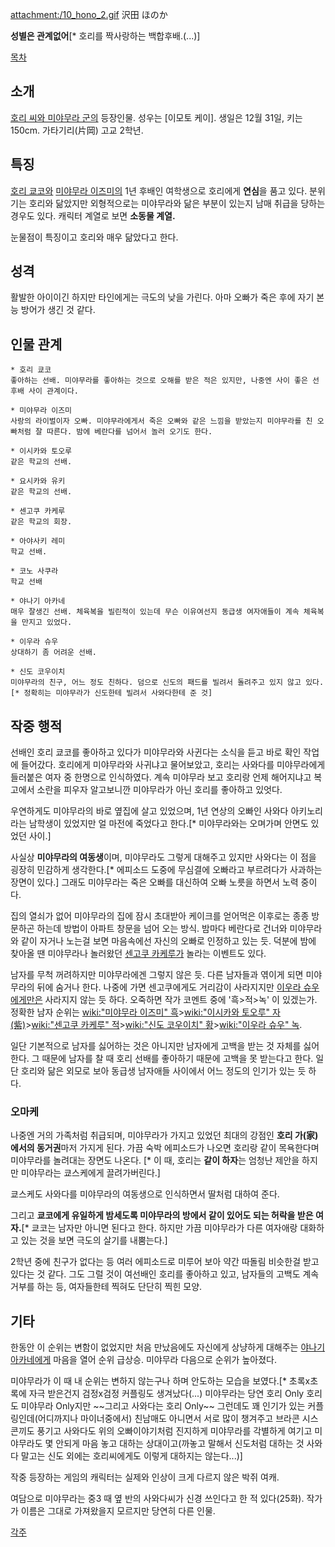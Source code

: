 attachment:/10_hono_2.gif
沢田 ほのか

'''성별은 관계없어'''[* 호리를 짝사랑하는 백합후배.(...)]

[[목차]]

== 소개 ==
[[호리 씨와 미야무라 군]]의 등장인물. 성우는 [이모토 케이].
생일은 12월 31일, 키는 150cm.
가타기리(片岡) 고교 2학년.

== 특징 ==
[[호리 쿄코]]와 [[미야무라 이즈미]]의 1년 후배인 여학생으로 호리에게 '''연심'''을 품고 있다. 분위기는 호리와 닮았지만 외형적으로는 미야무라와 닮은 부분이 있는지 남매 취급을 당하는 경우도 있다. 캐릭터 계열로 보면 '''소동물 계열.'''

눈물점이 특징이고 호리와 매우 닮았다고 한다.

== 성격 ==
활발한 아이이긴 하지만 타인에게는 극도의 낮을 가린다. 아마 오빠가 죽은 후에 자기 본능 방어가 생긴 것 같다.

== 인물 관계 ==
 * 호리 쿄코
 좋아하는 선배. 미야무라를 좋아하는 것으로 오해를 받은 적은 있지만, 나중엔 사이 좋은 선후배 사이 관계이다.

 * 미야무라 이즈미
 사랑의 라이벌이자 오빠. 미야무라에게서 죽은 오빠와 같은 느낌을 받았는지 미야무라를 친 오빠처럼 잘 따른다. 밤에 베란다를 넘어서 놀러 오기도 한다.

 * 이시카와 토오루
 같은 학교의 선배.

 * 요시카와 유키
 같은 학교의 선배.

 * 센고쿠 카케루
 같은 학교의 회장.

 * 아야사키 레미
 학교 선배.

 * 코노 사쿠라
 학교 선배

 * 야나기 아카네
 매우 잘생긴 선배. 체육복을 빌린적이 있는데 무슨 이유여선지 동급생 여자애들이 계속 체육복을 만지고 있었다.

 * 이우라 슈우
 상대하기 좀 어려운 선배.

 * 신도 코우이치
 미야무라의 친구, 어느 정도 친하다. 덤으로 신도의 패드를 빌려서 돌려주고 있지 않고 있다.[* 정확히는 미야무라가 신도한테 빌려서 사와다한테 준 것]

== 작중 행적 ==
선배인 호리 쿄코를 좋아하고 있다가 미야무라와 사귄다는 소식을 듣고 바로 확인 작업에 들어갔다. 호리에게 미야무라와 사귀냐고 물어보았고, 호리는 사와다를 미야무라에게 들러붙은 여자 중 한명으로 인식하였다. 계속 미야무라 보고 호리랑 언제 해어지냐고 복고에서 소란을 피우자 알고보니깐 미야무라가 아닌 호리를 좋아하고 있엇다.

우연하게도 미야무라의 바로 옆집에 살고 있었으며, 1년 연상의 오빠인 사와다 아키노리라는 남학생이 있었지만 얼 마전에 죽었다고 한다.[* 미야무라와는 오며가며 안면도 있었던 사이.]

사실상 '''미야무라의 여동생'''이며, 미야무라도 그렇게 대해주고 있지만 사와다는 이 점을 굉장히 민감하게 생각한다.[* 에피소드 도중에 무심결에 오빠라고 부르려다가 사과하는 장면이 있다.] 그래도 미야무라는 죽은 오빠를 대신하여 오빠 노릇을 하면서 노력 중이다.

집의 열쇠가 없어 미야무라의 집에 잠시 초대받아 케이크를 얻어먹은 이후로는 종종 방문하곤 하는데 방법이 아파트 창문을 넘어 오는 방식. 밤마다 베란다로 건너와 미야무라와 같이 자거나 노는걸 보면 마음속에선 자신의 오빠로 인정하고 있는 듯. 덕분에 밤에 찾아올 땐 미야무라나 놀러왔던 [[센고쿠 카케루]]가 놀라는 이벤트도 있다.
 
남자를 무척 꺼려하지만 미야무라에겐 그렇지 않은 듯. 다른 남자들과 엮이게 되면 미야무라의 뒤에 숨거나 한다. 나중에 가면 센고쿠에게도 거리감이 사라지지만 [[이우라 슈우]]에게만은 사라지지 않는 듯 하다. 오죽하면 작가 코멘트 중에 '흑>적>녹' 이 있겠는가. 정확한 남자 순위는 [[wiki:"미야무라 이즈미" 흑]]>[[wiki:"이시카와 토오루" 자(紫)]]>[[wiki:"센고쿠 카케루" 적]]>[[wiki:"신도 코우이치" 황]]>[[wiki:"이우라 슈우" 녹]].

일단 기본적으로 남자를 싫어하는 것은 아니지만 남자에게 고백을 받는 것 자체를 싫어한다. 그 때문에 남자를 찰 때 호리 선배를 좋아하기 때문에 고백을 못 받는다고 한다. 일단 호리와 닮은 외모로 보아 동급생 남자애들 사이에서 어느 정도의 인기가 있는 듯 하다.

=== 오마케 ===
나중엔 거의 가족처럼 취급되며, 미야무라가 가지고 있었던 최대의 강점인 '''호리 가(家)에서의 동거권'''마저 가지게 된다. 가끔 숙박 에피소드가 나오면 호리랑 같이 목욕한다며 미야무라를 놀려대는 장면도 나온다. [* 이 때, 호리는 '''같이 하자'''는 엄청난 제안을 하지만 미야무라는 쿄스케에게 끌려가버린다.]

쿄스케도 사와다를 미야무라의 여동생으로 인식하면서 딸처럼 대하여 준다.

그리고 '''쿄코에게 유일하게 밤세도록 미야무라의 방에서 같이 있어도 되는 허락을 받은 여자.'''[* 쿄코는 남자만 아니면 된다고 한다. 하지만 가끔 미야무라가 다른 여자애랑 대화하고 있는 것을 보면 극도의 살기를 내뿜는다.]

2학년 중에 친구가 없다는 등 여러 에피소드로 미루어 보아 약간 따돌림 비슷한걸 받고 있다는 것 같다. 그도 그럴 것이 여선배인 호리를 좋아하고 있고, 남자들의 고백도 계속 거부를 하는 등, 여자들한테 찍혀도 단단히 찍힌 모양.

== 기타 ==
한동안 이 순위는 변함이 없었지만 처음 만났음에도 자신에게 상냥하게 대해주는 [[야나기 아카네]]에게 마음을 열어 순위 급상승. 미야무라 다음으로 순위가 높아졌다.

미야무라가 이 때 내 순위는 변하지 않는구나 하며 안도하는 모습을 보였다.[* 초록x초록에 자극 받은건지 검정x검정 커플링도 생겨났다(...) 미야무라는 당연 호리 Only 호리도 미야무라 Only지만 ~~그리고 사와다는 호리 Only~~ 그런데도 꽤 인기가 있는 커플링인데(어디까지나 마이너중에서) 친남매도 아니면서 서로 많이 챙겨주고 브라콘 시스콘끼도 풍기고 사와다도 위의 오빠이야기처럼 진지하게 미야무라를 각별하게 여기고 미야무라도 몇 안되게 마음 놓고 대하는 상대이고(까놓고 말해서 신도처럼 대하는 것 사와다 말고는 신도 외에는 호리씨에게도 이렇게 대하지는 않는다...)]

작중 등장하는 게임의 캐릭터는 실제와 인상이 크게 다르지 않은 박쥐 여캐.

여담으로 미야무라는 중3 때 옆 반의 사와다씨가 신경 쓰인다고 한 적 있다(25화). 작가가 이름은 그대로 가져왔을지 모르지만 당연히 다른 인물.


[[각주]]
